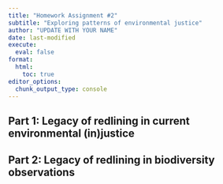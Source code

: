 ```yaml
---
title: "Homework Assignment #2"
subtitle: "Exploring patterns of environmental justice"
author: "UPDATE WITH YOUR NAME"
date: last-modified
execute: 
  eval: false
format:
  html:
    toc: true
editor_options: 
  chunk_output_type: console
---
```


## Part 1: Legacy of redlining in current environmental (in)justice


## Part 2: Legacy of redlining in biodiversity observations


